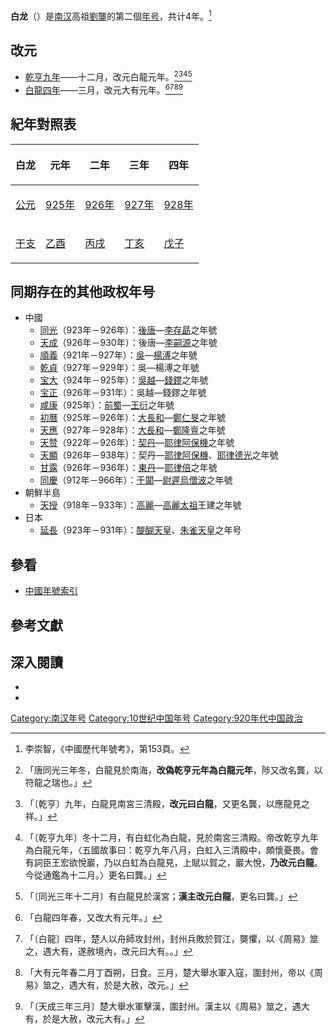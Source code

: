 {{Eranamebox|年号=白龙
|起讫时间= 925年十二月－928年二月
|政权= [[南汉|南汉]]
|帝王= 南汉高祖[[劉龑|劉龑]]
|历时= 4年
|timeline= <timeline>
ImageSize  = width:200 height:50
PlotArea   = width:180 height:30 left:10 bottom:20
TimeAxis   = orientation:horizontal
DateFormat = yyyy
Period     = from:917 till:971
AlignBars  = early
ScaleMajor = increment:20 start:917
Colors =
  id:canvas value:rgb(1,1,0.85)
BackgroundColors = canvas:canvas
PlotData =
  width:15 color:black
  bar:era from:start till:end
  bar:era from:917 till:971 color:black
  bar:era from:917 till:942 color:red
  bar:era from:925 till:928 color:orange
</timeline>
|说明= {{fontcolor|orange|白龙}}在南汉及{{fontcolor|red|劉龑}}在位時期的位置。
}}
'''白龙'''（{{kj|925年|十二月|928年|二月}}）是[[南汉|南汉]]高祖[[劉龑|劉龑]]的第二個[[年号|年号]]，共计4年。<ref>李崇智，《中國歷代年號考》，第153頁。</ref>

==改元==
*[[925年|乾亨九年]]——十二月，改元白龍元年。<ref>{{cite wikisource|title=舊五代史僭偽列傳二|last=薛居正|wslink=zh:舊五代史/卷135}}「唐同光三年冬，白龍見於南海，'''改偽乾亨元年為白龍元年'''，陟又改名龔，以符龍之瑞也。」</ref><ref>{{cite wikisource|title=新五代史南漢世家第五|last=歐陽脩|wslink=zh:新五代史/卷65}}「〔乾亨〕九年，白龍見南宮三清殿，'''改元曰白龍'''，又更名龔，以應龍見之祥。」</ref><ref>{{cite wikisource|title=十國春秋南漢一高祖本紀|last=吳任臣|wslink=zh:十國春秋/卷058}}「〔乾亨九年〕冬十二月，有白虹化為白龍，見於南宮三清殿。帝改乾亨九年為白龍元年，〈五國故事曰：乾亨九年八月，白虹入三清殿中，頗懷憂畏。會有詞臣王宏欲悅巖，乃以白虹為白龍見，上賦以賀之，巖大悅，'''乃改元白龍'''。今從通鑑為十二月。〉更名曰龔。」</ref><ref>{{cite wikisource|title=資治通鑑唐紀三|last司馬光|wslink=zh:資治通鑒 (胡三省音注)/卷274}}「〔同光三年十二月〕有白龍見於漢宮；'''漢主改元白龍'''，更名曰龔。」</ref>
*[[928年|白龍四年]]——三月，改元大有元年。<ref>{{cite wikisource|title=舊五代史僭偽列傳二|last=薛居正|wslink=zh:舊五代史/卷135}}「白龍四年春，又改大有元年。」</ref><ref>{{cite wikisource|title=新五代史南漢世家第五|last=歐陽脩|wslink=zh:新五代史/卷65}}「〔白龍〕四年，楚人以舟師攻封州，封州兵敗於賀江，龑懼，以《周易》筮之，遇大有，遂赦境內，改元曰大有。。」</ref><ref>{{cite wikisource|title=十國春秋南漢一高祖本紀|last=吳任臣|wslink=zh:十國春秋/卷058}}「大有元年春二月丁酉朔，日食。三月，楚大舉水軍入寇，圍封州，帝以《周易》筮之，遇大有，於是大赦，改元。」</ref><ref>{{cite wikisource|title=資治通鑑後唐紀五|last司馬光|wslink=zh:資治通鑒 (胡三省音注)/卷276}}「〔天成三年三月〕楚大舉水軍擊漢，圍封州。漢主以《周易》筮之，遇大有，於是大赦，改元大有。」</ref>

==紀年對照表==
{| class="wikitable"  style="text-align:center;"
!白龙!!元年!!二年!!三年!!四年
|-
![[公元|公元]]
|[[925年|925年]]||[[926年|926年]]||[[927年|927年]]||[[928年|928年]]
|-
![[干支|干支]]
|[[乙酉|乙酉]]||[[丙戌|丙戌]]||[[丁亥|丁亥]]||[[戊子|戊子]]
|}

==同期存在的其他政权年号==
*中國
**[[同光|同光]]（923年－926年）：[[後唐|後唐]]—[[唐庄宗|李存勗]]之年號
**[[天成_(后唐)|天成]]（926年－930年）：後唐—[[唐明宗|李嗣源]]之年號
**[[顺义_(南吴)|順義]]（921年－927年）：[[杨吴|吳]]—[[楊溥_(吳)|楊溥]]之年號
**[[乾貞_(南吳)|乾貞]]（927年－929年）：吳—楊溥之年號
**[[宝大|宝大]]（924年－925年）：[[吴越国|吳越]]—[[錢鏐|錢鏐]]之年號
**[[宝正|宝正]]（926年－931年）：吳越—錢鏐之年號
**[[咸康_(前蜀)|咸康]]（925年）：[[前蜀|前蜀]]—[[王衍_(前蜀)|王衍]]之年號
**[[初曆|初曆]]（925年－926年）：[[大長和|大長和]]—[[鄭仁旻|鄭仁旻]]之年號
**[[天應_(大長和)|天應]]（927年－928年）：[[大長和|大長和]]—[[鄭隆亶|鄭隆亶]]之年號
**[[天赞|天赞]]（922年－926年）：[[遼朝|契丹]]—[[耶律阿保機|耶律阿保機]]之年號
**[[天顯|天顯]]（926年－938年）：契丹—[[耶律阿保機|耶律阿保機]]、[[耶律德光|耶律德光]]之年號
**[[甘露_(东丹)|甘露]]（926年－936年）：[[東丹|東丹]]—[[耶律倍|耶律倍]]之年號
**[[同慶_(于闐)|同慶]]（912年－966年）：[[于闐|于闐]]—[[尉遲烏僧波|尉遲烏僧波]]之年號
*朝鮮半島
**[[天授_(高麗)|天授]]（918年－933年）：[[高麗|高麗]]—[[高麗太祖|高麗太祖]]王建之年號
*日本
**[[延長_(日本)|延長]]（923年－931年）：[[醍醐天皇|醍醐天皇]]、[[朱雀天皇|朱雀天皇]]之年号

==參看==
*[[中国年号列表#南漢|中國年號索引]]

==參考文獻==
{{Reflist|2}}

==深入閱讀==
<div>
*{{Cite book|author=李崇智|title=中國歷代年號考|format=|url=|date=2004年12月|publisher=中華書局|location=北京|id=ISBN 7101025129}}
*{{Cite book|author=鄧洪波|title=東亞歷史年表|format=pdf|url=http://www.eastasia.ntu.edu.tw/chinese/05_a04.htm|date=2005年3月|publisher=國立臺灣大學東亞經典與文化研究計劃|location=臺北|id=ISBN 9789860005189|access-date=2022-01-03|archive-date=2007-08-25|archive-url=https://web.archive.org/web/20070825002742/http://www.eastasia.ntu.edu.tw/chinese/05_a04.htm|dead-url=yes}}
</div>

{{年号|[[乾亨_(南汉)|乾亨]]|[[中国年号列表|南汉年号]]<br>925年－928年|[[大有_(年號)|大有]]}}
{{五代十國年號}}

[[Category:南汉年号|Category:南汉年号]]
[[Category:10世纪中国年号|Category:10世纪中国年号]]
[[Category:920年代中国政治|Category:920年代中国政治]]